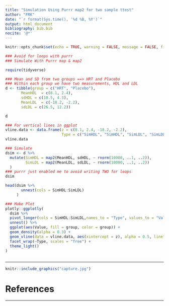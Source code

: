```yaml
---
title: "Simulation Using Purrr map2 for two sample ttest"
author: "FRK"
date: "`r format(Sys.time(), '%d %B, %Y')`"
output: html_document
bibliography: bib.bib
nocite: '@*'
---
```


```r
knitr::opts_chunk$set(echo = TRUE, warning = FALSE, message = FALSE, fig.width = 9)
```


```r
### Avoid for loops with purrr
### Simulate With Purrr map & map2

require(tidyverse)

### Mean and SD from two groups ==> HRT and Placebo
### Within each group we have two measurements, HDL and LDL
d <- tibble(group = c("HRT", "Placebo"),
       MeanHDL  = c(8.1, 2.4),
       sdHDL = c(10.5, 4.3),
       MeanLDL  = c(-18.2, -2.2),
       sdLDL = c(26.5, 12.2))

d

### For vertical lines in ggplot
vline.data <- data.frame(z = c(8.1, 2.4, -18.2, -2.2), 
                         Type = c("SimHDL", "SimHDL", "SimLDL", "SimLDL"))
vline.data

### Simulate
dsim <- d %>% 
  mutate(SimHDL = map2(MeanHDL, sdHDL, ~ rnorm(10000, ..1, ..2)),
         SimLDL = map2(MeanLDL, sdLDL, ~ rnorm(10000, ..1, ..2))
  ) 
### purrr just enabled me to avoid writing TWO for loops
dsim

head(dsim %>% 
       unnest(cols = SimHDL:SimLDL)
     )

### Make Plot
plotly::ggplotly( 
  dsim %>% 
  pivot_longer(cols = SimHDL:SimLDL,names_to = "Type", values_to = "Value") %>% 
  unnest() %>% 
  ggplot(aes(Value, fill = group, color = group)) + 
  geom_density(alpha = 0.3) +
  geom_vline(data = vline.data, aes(xintercept = z), alpha = 0.5, linetype = "longdash")+
  facet_wrap(~Type, scales = "free") +
  theme_light()
)



```

***

```r
knitr::include_graphics("capture.jpg")
```



# References


<div id="refs"></div>



***
